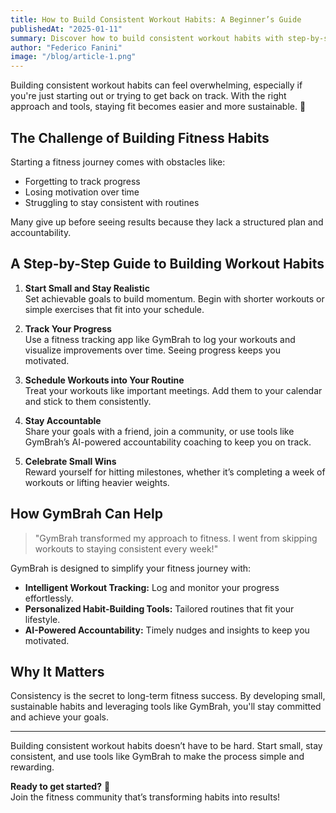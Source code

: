 ```yaml
---
title: How to Build Consistent Workout Habits: A Beginner’s Guide
publishedAt: "2025-01-11"
summary: Discover how to build consistent workout habits with step-by-step guidance, smart fitness tracking, and tools like GymBrah.
author: "Federico Fanini"
image: "/blog/article-1.png"
---
```


Building consistent workout habits can feel overwhelming, especially if you're just starting out or trying to get back on track. With the right approach and tools, staying fit becomes easier and more sustainable. 💪

## The Challenge of Building Fitness Habits

Starting a fitness journey comes with obstacles like:

- Forgetting to track progress
- Losing motivation over time
- Struggling to stay consistent with routines

Many give up before seeing results because they lack a structured plan and accountability.

## A Step-by-Step Guide to Building Workout Habits

1. **Start Small and Stay Realistic**  
   Set achievable goals to build momentum. Begin with shorter workouts or simple exercises that fit into your schedule.

2. **Track Your Progress**  
   Use a fitness tracking app like GymBrah to log your workouts and visualize improvements over time. Seeing progress keeps you motivated.

3. **Schedule Workouts into Your Routine**  
   Treat your workouts like important meetings. Add them to your calendar and stick to them consistently.

4. **Stay Accountable**  
   Share your goals with a friend, join a community, or use tools like GymBrah’s AI-powered accountability coaching to keep you on track.

5. **Celebrate Small Wins**  
   Reward yourself for hitting milestones, whether it’s completing a week of workouts or lifting heavier weights.

## How GymBrah Can Help

> "GymBrah transformed my approach to fitness. I went from skipping workouts to staying consistent every week!"

GymBrah is designed to simplify your fitness journey with:

- **Intelligent Workout Tracking:** Log and monitor your progress effortlessly.
- **Personalized Habit-Building Tools:** Tailored routines that fit your lifestyle.
- **AI-Powered Accountability:** Timely nudges and insights to keep you motivated.

## Why It Matters

Consistency is the secret to long-term fitness success. By developing small, sustainable habits and leveraging tools like GymBrah, you'll stay committed and achieve your goals.

---

Building consistent workout habits doesn’t have to be hard. Start small, stay consistent, and use tools like GymBrah to make the process simple and rewarding.

**Ready to get started?** 🎉  
Join the fitness community that’s transforming habits into results!
